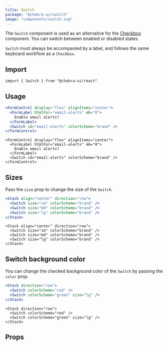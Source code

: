 ```yaml
---
title: Switch
package: "@chakra-ui/switch"
image: "components/switch.svg"
---
```


The `Switch` component is used as an alternative for the
[Checkbox](/docs-horizon-ui-dashboard/docs/form/checkbox) component. You can
switch between enabled or disabled states.

`Switch` must always be accompanied by a label, and follows the same keyboard
workflow as a `Checkbox`.

## Import

```tsx
import { Switch } from "@chakra-ui/react"
```

## Usage

```jsx
<FormControl display="flex" alignItems="center">
  <FormLabel htmlFor="email-alerts" mb="0">
    Enable email alerts?
  </FormLabel>
  <Switch id="email-alerts" colorScheme="brand" />
</FormControl>
```

```tsx
<FormControl display="flex" alignItems="center">
  <FormLabel htmlFor="email-alerts" mb="0">
    Enable email alerts?
  </FormLabel>
  <Switch id="email-alerts" colorScheme="brand" />
</FormControl>
```

## Sizes

Pass the `size` prop to change the size of the `Switch`.

```jsx
<Stack align="center" direction="row">
  <Switch size="sm" colorScheme="brand" />
  <Switch size="md" colorScheme="brand" />
  <Switch size="lg" colorScheme="brand" />
</Stack>
```

```tsx
<Stack align="center" direction="row">
  <Switch size="sm" colorScheme="brand" />
  <Switch size="md" colorScheme="brand" />
  <Switch size="lg" colorScheme="brand" />
</Stack>
```

## Switch background color

You can change the checked background color of the `Switch` by passing the
`color` prop.

```jsx
<Stack direction="row">
  <Switch colorScheme="red" />
  <Switch colorScheme="green" size="lg" />
</Stack>
```

```tsx
<Stack direction="row">
  <Switch colorScheme="red" />
  <Switch colorScheme="green" size="lg" />
</Stack>
```

## Props

<PropsTable of="Switch" />

